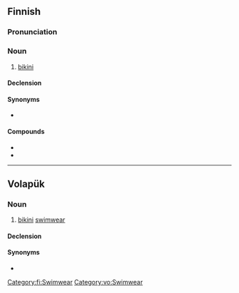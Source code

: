 ==Finnish==

===Pronunciation===
{{fi-pronunciation}}

===Noun===
{{fi-noun}}

# [[bikini]] {{gloss|swimwear}}

====Declension====
{{fi-decl-paperi|n=pl|bikin|ä}}

====Synonyms====
* {{l|fi|biksut}} {{q|pl}}

====Compounds====
* {{l|fi|bikinihousut}}
* {{l|fi|bikinitoppi}}

[[Category:fi:Swimwear]]

----

==Volapük==

===Noun===
{{vo-noun|-}}

# [[bikini]] [[swimwear]]

====Declension====
{{vo-decl-noun-np}}

====Synonyms====
* {{l|vo|niblitül}}

[[Category:vo:Swimwear]]